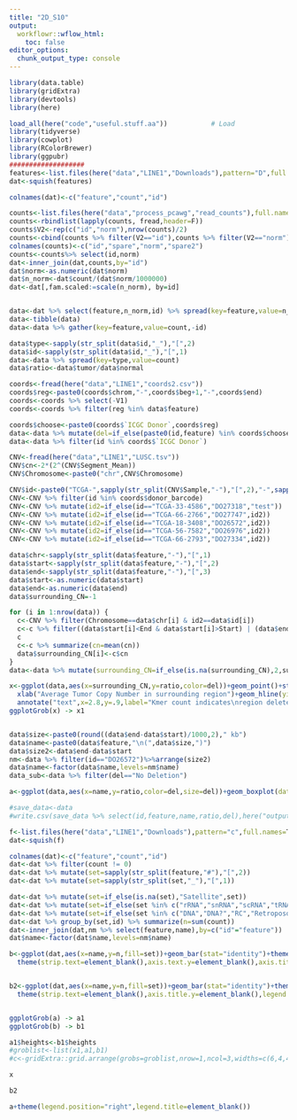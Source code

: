 ```yaml
---
title: "2D_S10"
output:
  workflowr::wflow_html:
    toc: false
editor_options:
  chunk_output_type: console
---
```

```r
library(data.table)
library(gridExtra)
library(devtools)
library(here)

load_all(here("code","useful.stuff.aa"))           # Load
library(tidyverse)
library(cowplot)
library(RColorBrewer)
library(ggpubr)
###################
features<-list.files(here("data","LINE1","Downloads"),pattern="D",full.names=T)
dat<-squish(features)

colnames(dat)<-c("feature","count","id")

counts<-list.files(here("data","process_pcawg","read_counts"),full.names=T)
counts<-rbindlist(lapply(counts, fread,header=F))
counts$V2<-rep(c("id","norm"),nrow(counts)/2)
counts<-cbind(counts %>% filter(V2=="id"),counts %>% filter(V2=="norm"))
colnames(counts)<-c("id","spare","norm","spare2") 
counts<-counts%>% select(id,norm)
dat<-inner_join(dat,counts,by="id")
dat$norm<-as.numeric(dat$norm)
dat$n_norm<-dat$count/(dat$norm/1000000)
dat<-dat[,fam.scaled:=scale(n_norm), by=id]


data<-dat %>% select(feature,n_norm,id) %>% spread(key=feature,value=n_norm)
data<-tibble(data)
data<-data %>% gather(key=feature,value=count,-id)

data$type<-sapply(str_split(data$id,"_"),"[",2)
data$id<-sapply(str_split(data$id,"_"),"[",1)
data<-data %>% spread(key=type,value=count)
data$ratio<-data$tumor/data$normal

coords<-fread(here("data","LINE1","coords2.csv"))
coords$reg<-paste0(coords$chrom,"-",coords$beg+1,"-",coords$end)
coords<-coords %>% select(-V1)
coords<-coords %>% filter(reg %in% data$feature)

coords$choose<-paste0(coords$`ICGC Donor`,coords$reg)
data<-data %>% mutate(del=if_else(paste0(id,feature) %in% coords$choose,"Deletion","No Deletion"))
data<-data %>% filter(id %in% coords$`ICGC Donor`)

CNV<-fread(here("data","LINE1","LUSC.tsv"))
CNV$cn<-2*(2^(CNV$Segment_Mean))
CNV$Chromosome<-paste0("chr",CNV$Chromosome)

CNV$id<-paste0("TCGA-",sapply(str_split(CNV$Sample,"-"),"[",2),"-",sapply(str_split(CNV$Sample,"-"),"[",3))
CNV<-CNV %>% filter(id %in% coords$donor_barcode)
CNV<-CNV %>% mutate(id2=if_else(id=="TCGA-33-4586","DO27318","test"))
CNV<-CNV %>% mutate(id2=if_else(id=="TCGA-66-2766","DO27747",id2))
CNV<-CNV %>% mutate(id2=if_else(id=="TCGA-18-3408","DO26572",id2))
CNV<-CNV %>% mutate(id2=if_else(id=="TCGA-56-7582","DO26976",id2))
CNV<-CNV %>% mutate(id2=if_else(id=="TCGA-66-2793","DO27334",id2))

data$chr<-sapply(str_split(data$feature,"-"),"[",1)
data$start<-sapply(str_split(data$feature,"-"),"[",2)
data$end<-sapply(str_split(data$feature,"-"),"[",3)
data$start<-as.numeric(data$start)
data$end<-as.numeric(data$end)
data$surrounding_CN=-1

for (i in 1:nrow(data)) {
  c<-CNV %>% filter(Chromosome==data$chr[i] & id2==data$id[i])
  c<-c %>% filter((data$start[i]<End & data$start[i]>Start) | (data$end[i]<End & data$end[i]>Start))
  c
  c<-c %>% summarize(cn=mean(cn))
  data$surrounding_CN[i]<-c$cn
}
data<-data %>% mutate(surrounding_CN=if_else(is.na(surrounding_CN),2,surrounding_CN))

x<-ggplot(data,aes(x=surrounding_CN,y=ratio,color=del))+geom_point()+stat_cor(method="spearman")+geom_smooth(method = "lm")+theme_classic()+
  xlab("Average Tumor Copy Number in surrounding region")+geom_hline(yintercept=1,linetype="dashed",alpha=.4)+
  annotate("text",x=2.8,y=.9,label="Kmer count indicates\nregion deleted in Tumor")+annotate("segment", x = 3, y = 1, xend = 3, yend = .75,arrow = arrow(type = "closed", length = unit(0.02, "npc")))+theme(legend.position="bottom",legend.title=element_blank())+ylab("Ratio of Tumor:Normal kmer count in LINE-1 Mediated Deletion Region")+scale_color_manual(values=c("indianred","gray50"))
ggplotGrob(x) -> x1


data$size<-paste0(round((data$end-data$start)/1000,2)," kb")
data$name<-paste0(data$feature,"\n(",data$size,")")
data$size2<-data$end-data$start
nm<-data %>% filter(id=="DO26572")%>%arrange(size2)
data$name<-factor(data$name,levels=nm$name)
data_sub<-data %>% filter(del=="No Deletion")

a<-ggplot(data,aes(x=name,y=ratio,color=del,size=del))+geom_boxplot(data=data_sub,outlier.shape=NA,width=.3,show.legend=FALSE,lwd=.5,fatten=.7)+geom_point(show.legend=TRUE)+theme_classic(base_size=14)+coord_flip()+theme(legend.position="none",axis.title.y=element_blank(),strip.text=element_blank(),plot.title = element_text(hjust = 0.5))+ylab("Ratio of Tumor:Normal kmer count")+facet_wrap(vars(name),ncol=1,scales="free_y")+scale_color_manual(values=c("indianred","gray50"))+scale_size_manual(values=c(3,1.3))+ggtitle("Lung Cancer - Squamous Cell\nLINE-1 Mediated Deletion Regions")

#save_data<-data
#write.csv(save_data %>% select(id,feature,name,ratio,del),here("output","Figure_Data_Files","Fig2d.csv"))

f<-list.files(here("data","LINE1","Downloads"),pattern="c",full.names=T)
dat<-squish(f)

colnames(dat)<-c("feature","count","id")
dat<-dat %>% filter(count != 0)
dat<-dat %>% mutate(set=sapply(str_split(feature,"#"),"[",2))
dat<-dat %>% mutate(set=sapply(str_split(set,"_"),"[",1))

dat<-dat %>% mutate(set=if_else(is.na(set),"Satellite",set))
dat<-dat %>% mutate(set=if_else(set %in% c("rRNA","snRNA","scRNA","tRNA","srpRNA"),"RNA Elements",set))
dat<-dat %>% mutate(set=if_else(set %in% c("DNA","DNA?","RC","Retroposon"),"Transposable Elements",set))
dat<-dat %>% group_by(set,id) %>% summarize(n=sum(count))
dat<-inner_join(dat,nm %>% select(feature,name),by=c("id"="feature"))
dat$name<-factor(dat$name,levels=nm$name)

b<-ggplot(dat,aes(x=name,y=n,fill=set))+geom_bar(stat="identity")+theme_classic()+coord_flip()+facet_wrap(vars(name),ncol=1,scales="free")+
  theme(strip.text=element_blank(),axis.text.y=element_blank(),axis.title.y=element_blank(),legend.position="right",legend.title=element_blank())+ylab("Number of Kmers in Region")+scale_color_brewer(palette = "Dark2")+scale_fill_brewer(palette = "Dark2")


b2<-ggplot(dat,aes(x=name,y=n,fill=set))+geom_bar(stat="identity")+theme_classic(base_size=12)+coord_flip()+facet_wrap(vars(name),ncol=1,scales="free")+
  theme(strip.text=element_blank(),axis.title.y=element_blank(),legend.position="bottom",legend.title=element_blank())+ylab("Number of Kmers in Region")+scale_color_brewer(palette = "Dark2")+scale_fill_brewer(palette = "Dark2")


ggplotGrob(a) -> a1
ggplotGrob(b) -> b1

a1$heights<-b1$heights
#groblist<-list(x1,a1,b1)
#c<-gridExtra::grid.arrange(grobs=groblist,nrow=1,ncol=3,widths=c(6,4,4))

```

```r
x
```

```r
b2
```

```r
a+theme(legend.position="right",legend.title=element_blank())
```


